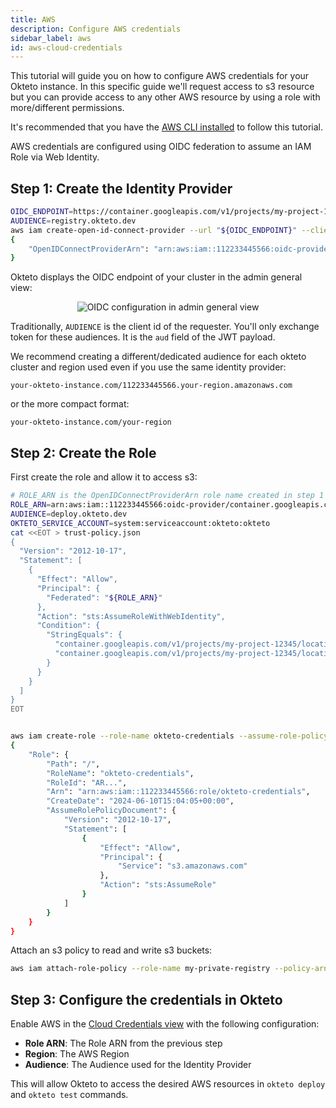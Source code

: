 ```yaml
---
title: AWS
description: Configure AWS credentials
sidebar_label: aws
id: aws-cloud-credentials
---
```



This tutorial will guide you on how to configure AWS credentials for your Okteto instance. In this specific guide we'll request access to s3 resource but you can provide access to any other AWS resource by using a role with more/different permissions.

It's recommended that you have the [AWS CLI installed](https://docs.aws.amazon.com/cli/latest/userguide/getting-started-install.html#getting-started-install-instructions) to follow this tutorial.

AWS credentials are configured using OIDC federation to assume an IAM Role via Web Identity.

## Step 1: Create the Identity Provider

```bash
OIDC_ENDPOINT=https://container.googleapis.com/v1/projects/my-project-12345/locations/us-central1/clusters/development
AUDIENCE=registry.okteto.dev
aws iam create-open-id-connect-provider --url "${OIDC_ENDPOINT}" --client-id-list "${AUDIENCE}"
{
    "OpenIDConnectProviderArn": "arn:aws:iam::112233445566:oidc-provider/container.googleapis.com/v1/projects/my-project-12345/locations/us-central1/clusters/development"
}
```

Okteto displays the OIDC endpoint of your cluster in the admin general view:

   <p align="center">
     <Image
       src={require("@site/static/img/amazon-ecr-oidc-config.png").default}
       alt="OIDC configuration in admin general view"
     />
   </p>

Traditionally, `AUDIENCE` is the client id of the requester. You'll only exchange token for these audiences. It is the `aud` field of the JWT payload.

We recommend creating a different/dedicated audience for each okteto cluster and region used even if you use the same identity provider:

```
your-okteto-instance.com/112233445566.your-region.amazonaws.com
```

or the more compact format:

```
your-okteto-instance.com/your-region
```

## Step 2: Create the Role


First create the role and allow it to access s3:

```bash
# ROLE_ARN is the OpenIDConnectProviderArn role name created in step 1
ROLE_ARN=arn:aws:iam::112233445566:oidc-provider/container.googleapis.com/v1/projects/my-project-12345/locations/us-central1/clusters/development
AUDIENCE=deploy.okteto.dev
OKTETO_SERVICE_ACCOUNT=system:serviceaccount:okteto:okteto
cat <<EOT > trust-policy.json
{
  "Version": "2012-10-17",
  "Statement": [
    {
      "Effect": "Allow",
      "Principal": {
        "Federated": "${ROLE_ARN}"
      },
      "Action": "sts:AssumeRoleWithWebIdentity",
      "Condition": {
        "StringEquals": {
          "container.googleapis.com/v1/projects/my-project-12345/locations/us-central1/clusters/development:aud": "${AUDIENCE}",
          "container.googleapis.com/v1/projects/my-project-12345/locations/us-central1/clusters/development:sub": "${OKTETO_SERVICE_ACCOUNT}"
        }
      }
    }
  ]
}
EOT


aws iam create-role --role-name okteto-credentials --assume-role-policy-document file://trust-policy.json
{
    "Role": {
        "Path": "/",
        "RoleName": "okteto-credentials",
        "RoleId": "AR...",
        "Arn": "arn:aws:iam::112233445566:role/okteto-credentials",
        "CreateDate": "2024-06-10T15:04:05+00:00",
        "AssumeRolePolicyDocument": {
            "Version": "2012-10-17",
            "Statement": [
                {
                    "Effect": "Allow",
                    "Principal": {
                        "Service": "s3.amazonaws.com"
                    },
                    "Action": "sts:AssumeRole"
                }
            ]
        }
    }
}
```

Attach an s3 policy to read and write s3 buckets:


```bash
aws iam attach-role-policy --role-name my-private-registry --policy-arn arn:aws:iam::aws:policy/AmazonS3FullAccess
```


## Step 3: Configure the credentials in Okteto

Enable AWS in the [Cloud Credentials view](index.mdx) with the following configuration:

- **Role ARN**: The Role ARN from the previous step
- **Region**: The AWS Region
- **Audience**: The Audience used for the Identity Provider


This will allow Okteto to access the desired AWS resources in `okteto deploy` and `okteto test` commands.
